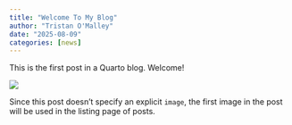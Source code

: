 ```yaml
---
title: "Welcome To My Blog"
author: "Tristan O'Malley"
date: "2025-08-09"
categories: [news]
---
```


This is the first post in a Quarto blog. Welcome!

![](thumbnail.jpg)

Since this post doesn't specify an explicit `image`, the first image in the post will be used in the listing page of posts.
